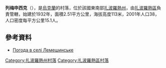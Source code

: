 {{coord|48|0|52|N|35|1|47|E|scale:100000|display=title}}

'''列梅申西克'''（{{lang-uk|Лемешинське}}），是[[烏克蘭|烏克蘭]]的村落，位於該國東南部[[扎波羅熱州|扎波羅熱州]]，由[[扎波羅熱區|扎波羅熱區]]負責管轄，始建於1932年，面積2.51平方公里，海拔高度113米，2001年人口38，人口密度每平方公里15.1人。

==參考資料==
* [http://weather.in.ua/ua/zaporozhskaja/13175 Погода в селі Лемешинське] {{Wayback|url=http://weather.in.ua/ua/zaporozhskaja/13175 |date=20111220153552 }}

[[Category:扎波羅熱州村落|Category:扎波羅熱州村落]]
[[Category:扎波羅熱區村落|Category:扎波羅熱區村落]]


{{Zaporizhia-geo-stub}}